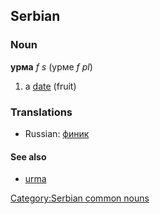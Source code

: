 ==Serbian==
===Noun===
'''урма''' ''f s'' (урме ''f pl'')
#a [[date]] (fruit)
===Translations===
*Russian: [[финик]]
====See also====
*[[urma]]
[[Category:Serbian common nouns]]